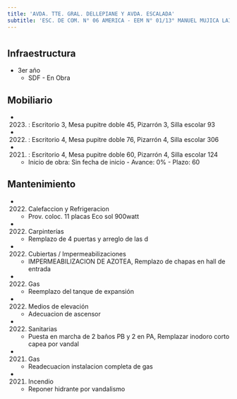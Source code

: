 ```yaml
---
title: 'AVDA. TTE. GRAL. DELLEPIANE Y AVDA. ESCALADA'
subtitle: 'ESC. DE COM. N° 06 AMERICA - EEM N° 01/13° MANUEL MUJICA LAINEZ - CAIYJ CLUB AMERICA'
---
```


#
## Infraestructura

* 3er año 
    + SDF - En Obra 


## Mobiliario

*  (2023) : Escritorio 3, Mesa pupitre doble 45, Pizarrón 3, Silla escolar 93 

*  (2022) : Escritorio 4, Mesa pupitre doble 76, Pizarrón 4, Silla escolar 306 

*  (2021) : Escritorio 4, Mesa pupitre doble 60, Pizarrón 4, Silla escolar 124 



    + Inicio de obra: Sin fecha de inicio - Avance: 0% - Plazo: 60 



## Mantenimiento

*  (2022) Calefaccion y Refrigeracion 
    + Prov. coloc. 11 placas Eco sol 900watt

*  (2022) Carpinterías 
    + Remplazo de 4 puertas y arreglo de las d

*  (2022) Cubiertas / Impermeabilizaciones 
    + IMPERMEABILIZACION DE AZOTEA, Remplazo de chapas en hall de entrada

*  (2022) Gas 
    + Reemplazo del tanque de expansión

*  (2022) Medios de elevación 
    + Adecuacion de ascensor

*  (2022) Sanitarias 
    + Puesta en marcha de 2 baños PB y 2 en PA, Remplazar inodoro corto capea por vandal

*  (2021) Gas 
    + Readecuacion instalacion completa de gas

*  (2021) Incendio 
    + Reponer hidrante por vandalismo






